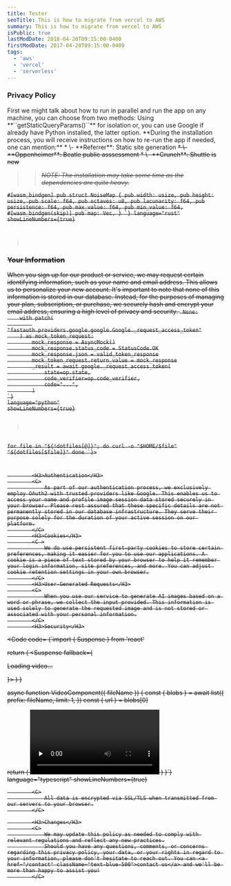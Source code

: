 ```yaml
---
title: Tester
seoTitle: This is how to migrate from vercel to AWS
summary: This is how to migrate from vercel to AWS
isPublic: true
lastModDate: 2018-04-20T09:15:00-0400
firstModDate: 2017-04-20T09:15:00-0400
tags:
  - 'aws'
  - 'vercel'
  - 'serverless'
---
```

<H3>Privacy Policy</H3>
<C>
   First we might talk about <L href={'/blog/simple'}>how to run in parallel</L> and run the app on any machine, you can choose from two methods:
<S3/>
Using **``getStaticQueryParams()``** for isolation or, you can use  <L href={'https://google.com'}>Google</L> if already have Python installed, the latter option.
**During the installation process, you will receive instructions on how to re-run the app if needed, one can mention:**
<S2/>
*  \- **Referrer**: Static site generation 
<S/>
*  \- **Oppenheimer**: Beatle public asssessment
<S/>
*  \- **Crunch**: Shuttle is new
<S3/>

>> *NOTE: The installation may take some time as the dependencies are quite heavy.*

</C>
<Code
  code=
{`use std::marker::Copy;
use wasm_bindgen::prelude::*;

#[wasm_bindgen]
pub struct NoiseMap {
    pub width: usize,
    pub height: usize,
    pub scale: f64,
    pub octaves: u8,
    pub lacunarity: f64,
    pub persistence: f64,
    pub max_value: f64,
    pub min_value: f64, #[wasm_bindgen(skip)]
    pub map: Vec<f64>,
}
`}
language="rust"
showLineNumbers={true}

> </Code>
<H3>Your Information</H3>
<C>
  When you sign up for our product or service, we may request certain
  identifying information, such as your name and email address. This allows us
  to personalize your new account. It's important to note that none of this
  information is stored in our database. Instead, for the purposes of managing
  your plan, subscription, or purchase, we securely hash and encrypt your email
  address, ensuring a high level of privacy and security.
</C>
<Code
  code=
{`@pytest.mark.asyncio
async def test_valid_token_acquisition(valid_token_response, op, google) -> None:
    with patch(
        "fastauth.providers.google.google.Google._request_access_token"
    ) as mock_token_request:
        mock_response = AsyncMock()
        mock_response.status_code = StatusCode.OK
        mock_response.json = valid_token_response
        mock_token_request.return_value = mock_response
        _result = await google._request_access_token(
            state=op.state,
            code_verifier=op.code_verifier,
            code="...",
        )
`}
language="python"
showLineNumbers={true}

> </Code>
<br />
<Code language="bash" showLineNumbers={true} code={`
declare -A dotfiles=(
  [".zshrc"]="$REPO/.zshrc"
  [".dircolors"]="$REPO/.dircolors"
  [".bashrc"]="$REPO/.bashrc"
  [".nanorc"]="$REPO/.nanorc"
  [".tmux.conf"]="$REPO/.tmux.conf"
  [".gitconfig"]="$REPO/.gitconfig"
  [".hushlogin"]="$REPO/.hushlogin"
  [".config/nvim/init.vim"]="$REPO/.config/nvim/init.vim"
  [".config/zathura/zathurarc"]="$REPO/.config/zathura/zathurarc"
  [".config/i3/config"]="$REPO/.config/i3/config"
  [".config/polybar/colors.ini"]="$REPO/.config/polybar/colors.ini"
  [".config/polybar/config.ini"]="$REPO/.config/polybar/config.ini"
  [".config/polybar/launch.sh"]="$REPO/.config/polybar/launch.sh"
  [".config/polybar/uptime.sh"]="$REPO/.config/polybar/uptime.sh"
  [".config/neofetch/config.conf"]="$REPO/.config/neofetch/config.conf"
  [".config/picom/picom.conf"]="$REPO/.config/picom/picom.conf"
  [".ssh/_gh_gen.sh"]="$REPO/.ssh/_gh_gen.sh"
  [".ssh/config"]="$REPO/.ssh/config"
)

for file in "\${!dotfiles[@]}"; do
  curl -o "\$HOME/\$file" "\${dotfiles[\$file]}"
done
`}>

</Code>

            <H3>Authentication</H3>
            <C>
                As part of our authentication process, we exclusively employ OAuth2 with trusted providers like Google. This enables us to access your name and profile image session data stored securely in your browser. Please rest assured that these specific details are not permanently stored in our database infrastructure. They serve their purpose solely for the duration of your active session on our platform.
            </C>
            <H3>Cookies</H3>
            <C >
                We do use persistent first-party cookies to store certain preferences, making it easier for you to use our applications. A cookie is a piece of text stored by your browser to help it remember your login information, site preferences, and more. You can adjust cookie retention settings in your own browser.
            </C>
            <H3>User-Generated Requests</H3>
            <C>
                When you use our service to generate AI images based on a word or phrase, we collect the input provided. This information is used solely to generate the requested image and is not stored or associated with your personal information.
            </C>
            <H3>Security</H3>
<Code
  code=
{`import { Suspense } from 'react'
 
  return (
    <Suspense fallback={<p>Loading video...</p>}>
      <VideoComponent fileName="my-video.mp4" />
    </Suspense>
  )
}
 
async function VideoComponent({ fileName }) {
  const { blobs } = await list({
    prefix: fileName,
    limit: 1,
  })
  const { url } = blobs[0]
 
  return (
    <video controls preload="none" aria-label="Video player">
      <source src={url} type="video/mp4" />
      Your browser does not support the video tag.
    </video>
  )
}`}
language="typescript"
showLineNumbers={true}

> </Code>
            <C>
                All data is encrypted via SSL/TLS when transmitted from our servers to your browser.
            </C>

            <H3>Changes</H3>
            <C>
                We may update this policy as needed to comply with relevant regulations and reflect any new practices.
                Should you have any questions, comments, or concerns regarding this privacy policy, your data, or your rights in regard to your information, please don't hesitate to reach out. You can <a href="/contact" className="text-blue-500">contact us</a> and we'll be more than happy to assist you!
            </C>
